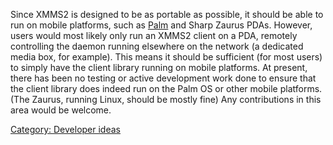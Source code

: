 {{Navbar}}

Since XMMS2 is designed to be as portable as possible, it should be able to run on mobile platforms, such as [[PalmOS | Palm]] and Sharp Zaurus PDAs. However, users would most likely only run an XMMS2 client on a PDA, remotely controlling the daemon running elsewhere on the network (a dedicated media box, for example). This means it should be sufficient (for most users) to simply have the client library running on mobile platforms. At present, there has been no testing or active development work done to ensure that the client library does indeed run on the Palm OS or other mobile platforms. (The Zaurus, running Linux, should be mostly fine) Any contributions in this area would be welcome.

<!-- This page should be moved out of the 'Developer ideas' category if it becomes substantial, perhaps into 'Technical details' -->

[[Category: Developer ideas]]